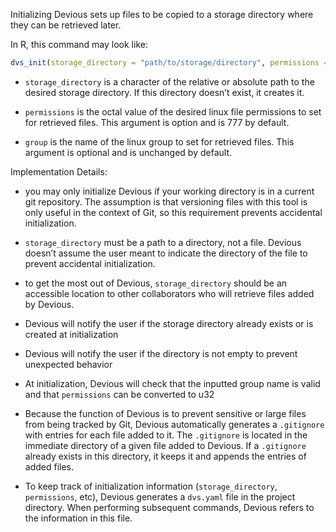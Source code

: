 Initializing Devious sets up files to be copied to a storage directory where they can be retrieved later.

In R, this command may look like:

```r
dvs_init(storage_directory = "path/to/storage/directory", permissions = 777, group = "datascience")
```

-   `storage_directory` is a character of the relative or absolute path to the desired storage directory. If this directory doesn't exist, it creates it.

-   `permissions` is the octal value of the desired linux file permissions to set for retrieved files. This argument is option and is 777 by default.

-   `group` is the name of the linux group to set for retrieved files. This argument is optional and is unchanged by default.

Implementation Details:

-   you may only initialize Devious if your working directory is in a current git repository. The assumption is that versioning files with this tool is only useful in the context of Git, so this requirement prevents accidental initialization.

-   `storage_directory` must be a path to a directory, not a file. Devious doesn't assume the user meant to indicate the directory of the file to prevent accidental initialization.

-   to get the most out of Devious, `storage_directory` should be an accessible location to other collaborators who will retrieve files added by Devious.

-   Devious will notify the user if the storage directory already exists or is created at initialization

-   Devious will notify the user if the directory is not empty to prevent unexpected behavior

-   At initialization, Devious will check that the inputted group name is valid and that `permissions` can be converted to u32

-   Because the function of Devious is to prevent sensitive or large files from being tracked by Git, Devious automatically generates a `.gitignore` with entries for each file added to it. The `.gitignore` is located in the immediate directory of a given file added to Devious. If a `.gitignore` already exists in this directory, it keeps it and appends the entries of added files.

-   To keep track of initialization information (`storage_directory`, `permissions`, etc), Devious generates a `dvs.yaml` file in the project directory. When performing subsequent commands, Devious refers to the information in this file.
[]()
